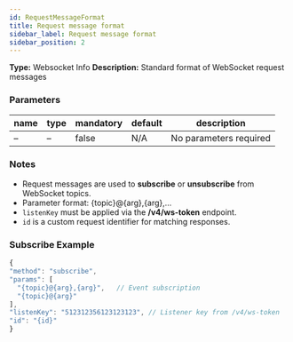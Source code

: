 ```yaml
---
id: RequestMessageFormat
title: Request message format
sidebar_label: Request message format
sidebar_position: 2
---
```


**Type:** Websocket Info **Description:** Standard format of WebSocket request messages

### Parameters

| name | type | mandatory | default | description            |
| ---- | ---- | --------- | ------- | ---------------------- |
| –    | –    | false     | N/A     | No parameters required |

### Notes

- Request messages are used to **subscribe** or **unsubscribe** from WebSocket topics.
- Parameter format: {topic}@{arg},{arg},…
- `listenKey` must be applied via the **/v4/ws-token** endpoint.
- `id` is a custom request identifier for matching responses.

### Subscribe Example

```javascript title="Subscribe"
{
"method": "subscribe",
"params": [
  "{topic}@{arg},{arg}",   // Event subscription
  "{topic}@{arg}"
],
"listenKey": "512312356123123123", // Listener key from /v4/ws-token
"id": "{id}"
}
```
